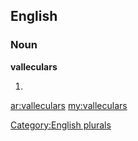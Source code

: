 ==English==

===Noun===
'''valleculars'''

# {{plural of|[[vallecular]]}}

[[Category:English plurals]]

[[ar:valleculars]]
[[my:valleculars]]
